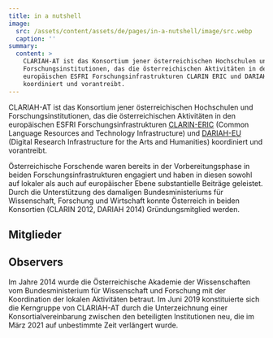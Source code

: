 ```yaml
---
title: in a nutshell
image:
  src: /assets/content/assets/de/pages/in-a-nutshell/image/src.webp
  caption: ''
summary:
  content: >
    CLARIAH-AT ist das Konsortium jener österreichischen Hochschulen und
    Forschungsinstitutionen, das die österreichischen Aktivitäten in den
    europäischen ESFRI Forschungsinfrastrukturen CLARIN ERIC und DARIAH-EU
    koordiniert und vorantreibt.
---
```

CLARIAH-AT ist das Konsortium jener österreichischen Hochschulen und Forschungsinstitutionen, das die österreichischen Aktivitäten in den europäischen ESFRI Forschungsinfrastrukturen [CLARIN-ERIC](https://www.clarin.eu/) (Common Language Resources and Technology Infrastructure) und [DARIAH-EU](https://www.dariah.eu/) (Digital Research Infrastructure for the Arts and Humanities) koordiniert und vorantreibt.

Österreichische Forschende waren bereits in der Vorbereitungsphase in beiden Forschungsinfrastrukturen engagiert und haben in diesen sowohl auf lokaler als auch auf europäischer Ebene substantielle Beiträge geleistet. Durch die Unterstützung des damaligen Bundesministeriums für Wissenschaft, Forschung und Wirtschaft konnte Österreich in beiden Konsortien (CLARIN 2012, DARIAH 2014) Gründungsmitglied werden.

## Mitglieder

<Grid layout="two-columns" alignment="stretch">
  <GridItem alignment="stretch">

  </GridItem>

  <GridItem alignment="stretch">

  </GridItem>

  <GridItem alignment="stretch">

  </GridItem>

  <GridItem alignment="stretch">

  </GridItem>

  <GridItem alignment="stretch">

  </GridItem>

  <GridItem alignment="stretch">

  </GridItem>

  <GridItem alignment="stretch">

  </GridItem>

  <GridItem alignment="stretch">

  </GridItem>
</Grid>

## Observers

<Grid layout="three-columns" alignment="center">
  <GridItem alignment="stretch">

  </GridItem>

  <GridItem alignment="stretch">

  </GridItem>

  <GridItem alignment="stretch">

  </GridItem>
</Grid>

Im Jahre 2014 wurde die Österreichische Akademie der Wissenschaften vom Bundesministerium für Wissenschaft und Forschung mit der Koordination der lokalen Aktivitäten betraut. Im Juni 2019 konstituierte sich die Kerngruppe von CLARIAH-AT durch die Unterzeichnung einer Konsortialvereinbarung zwischen den beteiligten Institutionen neu, die im März 2021 auf unbestimmte Zeit verlängert wurde.
